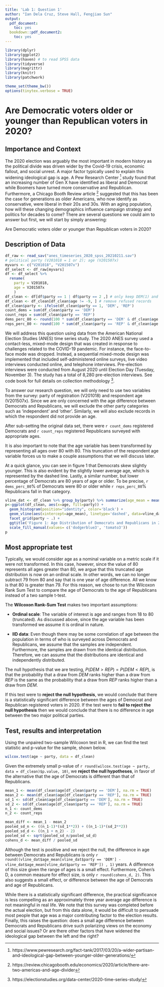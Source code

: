 ```yaml
---
title: 'Lab 1: Question 1'
author: "Ian Dela Cruz, Steve Hall, Fengjiao Sun"
output:
  pdf_document:
    toc: yes
  bookdown::pdf_document2:
    toc: yes
---
```


\clearpage

```r
library(dplyr)
library(ggplot2) 
library(haven) # to read SPSS data
library(tidyverse)
library(magrittr)
library(knitr)
library(patchwork)

theme_set(theme_bw())
options(tinytex.verbose = TRUE)
```
# Are Democratic voters older or younger than Republican voters in 2020?

## Importance and Context

The 2020 election was arguably the most important in modern history as the political divide was driven wider by the Covid-19 crisis, economic fallout, and social unrest. A major factor typically used to explain this widening ideological gap is age. A Pew Research Center ^[https://www.pewresearch.org/fact-tank/2017/03/20/a-wider-partisan-and-ideological-gap-between-younger-older-generations/] study found that an increasing number of Gen X have identified as liberal and Democrat while Boomers have turned more conservative and Republican. Furthermore, a Chicago Booth Review article ^[https://review.chicagobooth.edu/economics/2020/article/there-are-two-americas-and-age-divider] suggested that this has been the case for generations as older Americans, who now identify as conservative, were liberal in their 20s and 30s. With an aging population, how will these changing demographics influence campaign strategy and politics for decades to come? There are several questions we could aim to answer but first, we will start by simply answering:

Are Democratic voters older or younger than Republican voters in 2020?

## Description of Data

```r
df_raw <- read_sav("anes_timeseries_2020_spss_20210211.sav")
# political party (V201018 = 1 or 2); age (V201507x)
myvars <- c("V201018", "V201507x")
df_select <- df_raw[myvars]
df <- df_select %>% 
  rename(
    party = V201018,
    age = V201507x
    )
df_clean <- df[df$party == 1 | df$party == 2 ,] # only keep DEM(1) and REP(2)
df_clean <- df_clean[df_clean$age != -9, ] # remove refused records
df_clean$party <- ifelse(df_clean$party == 1, 'DEM', 'REP')
count_dems = sum(df_clean$party == 'DEM')
count_reps = sum(df_clean$party == 'REP')
dems_perc_80 <- round(100 * sum(df_clean$party == 'DEM' & df_clean$age == 80) /count_dems, 2)
reps_perc_80 <- round(100 * sum(df_clean$party == 'REP' & df_clean$age == 80) /count_reps, 2)
```

We will address this question using data from the American National Election Studies (ANES) time series study. The 2020 ANES survey used a contact-less, mixed-mode design that was created in response to challenges related to the COVID-19 pandemic. For instance, the face-to-face mode was dropped. Instead, a sequential mixed-mode design was implemented that included self-administered online surveys, live video interviews conducted online, and telephone interviews. Pre-election interviews were conducted from August 2020 until Election Day (Tuesday, November 3). The study has a total of 8,280 pre-election interviews. See code book for full details on collection methodology ^[https://electionstudies.org/data-center/2020-time-series-study/].

To answer our research question, we will only need to use two variables from the survey: party of registration (V201018) and respondent age (V201507x). Since we are only concerned with the age difference between Democrats and Republicans, we will exclude the other party categories such as 'independent' and 'other'. Similarly, we will also exclude records in which the respondent did not provide an age.  

After sub-setting the original data set, there were `r count_dems` registered Democrats and `r count_reps` registered Republicans surveyed with appropriate ages.

It is also important to note that the age variable has been transformed by representing all ages over 80 with 80. This truncation of the respondent age variable forces us to make a couple assumptions that we will discuss later. 

At a quick glance, you can see in figure 1 that Democrats skew slightly younger. This is also evident by the slightly lower average age, which is represented by the dashed line. Lastly, a similar number, but lower percentage of Democrats are 80 years of age or older. To be precise, `r dems_perc_80`% of Democrats were 80 or older while `r reps_perc_80`% Republicans fall in that category.

```r
vline_dat <- df_clean %>% group_by(party) %>% summarize(age_mean = mean(age))
p<-ggplot(df_clean, aes(x=age, fill=party)) +
  geom_histogram(position="identity", color='black') +
  geom_vline(aes(xintercept=age_mean), linetype='dashed', data=vline_dat) +
  facet_grid(party ~ .) +
  ggtitle('Figure 1: Age Distribution of Democrats and Republicans in 2020') +
  scale_fill_manual(values= c('dodgerblue3', 'tomato3'))
p
```

## Most appropriate test 

Typically, we would consider age as a nominal variable on a metric scale if it were not transformed. In this case, however, since the value of 80 represents all ages greater than 80, we argue that this truncated age distribution is now on an ordinal scale. In other words, we can no longer subtract 79 from 80 and say that is one year of age difference. All we know is that 80 is greater than 79. For this reason, we chose to run the Wilcoxon Rank Sum Test to compare the age of Democrats to the age of Republicans instead of a two sample t-test.

The **Wilcoxon Rank-Sum Test** makes two important assumptions:

- **Ordinal scale**: The variable of interest is age and ranges from 18 to 80 (truncated). As discussed above, since the age variable has been transformed we assume it is ordinal in nature.

- **IID data**: Even though there may be some correlation of age between the population in terms of who is surveyed across Democrats and Republicans, we assume that the samples are independent. Furthermore, the samples are drawn from the identical distribution. Therefore, we can assume that the distributions are identical and independently distributed.

The null hypothesis that we are testing, $P(DEM>REP) = P(DEM<REP)$,
is that the probability that a draw from $DEM$ ranks higher than a draw from $REP$ is the same as the probability that a draw from $REP$ ranks higher than a draw from $DEM$. 

If this test were to **reject the null hypothesis**, we would conclude that there is a statistically significant difference between the ages of Democrat and Republican registered voters in 2020. If the test were to **fail to reject the null hypothesis** then we would conclude that there is no difference in age between the two major political parties. 

## Test, results and interpretation

Using the unpaired two-sample Wilcoxon test in R, we can find the test statistic and p-value for the sample, shown below.

```r
wilcox.test(age ~ party, data = df_clean)
```

Given the extremely small p-value of `r round(wilcox.test(age ~ party, data = df_clean)$p.value, 10)`, we **reject the null hypotheses**, in favor of the alternative that the age of Democrats is different than that of Republicans.

```r
mean_1 <- mean(df_clean$age[df_clean$party == 'DEM'], na.rm = TRUE)
mean_2 <- mean(df_clean$age[df_clean$party == 'REP'], na.rm = TRUE)
sd_1 <- sd(df_clean$age[df_clean$party == 'DEM'], na.rm = TRUE)
sd_2 <- sd(df_clean$age[df_clean$party == 'REP'], na.rm = TRUE)
n_1 <- count_dems
n_2 <- count_reps

mean_diff <- mean_1 - mean_2
pooled_sd_n <- ((n_1-1)*(sd_1**2)) + ((n_1-1)*(sd_2**2))
pooled_sd_d <- ((n_1 + n_2) - 2)
pooled_sd <- sqrt(pooled_sd_n/pooled_sd_d)
cohens_d <- mean_diff / pooled_sd
```

Although the test is positive and we reject the null, the difference in age between Democrats and Republicans is only `r round((vline_dat$age_mean[vline_dat$party == 'DEM'] - vline_dat$age_mean[vline_dat$party == 'REP']) , 1)` years. A difference of this size given the range of ages is a small effect. Furthermore, Cohen's D, a common measure for effect size, is only `r round(cohens_d, 2)`. This also suggests a small effect, or difference between the age of Democrats and age of Republicans. 

While there is a statistically significant difference, the practical significance is less compelling as an approximately three year average age difference is not meaningful in real life. We note that this survey was completed before the actual election, but from this data alone, it would be difficult to persuade most people that age was a major contributing factor to the election results. Finally, this raises the question: does a small age difference between Democrats and Republicans drive such polarizing views on the economy and social issues? Or are there other factors that have widened the ideological gap between the left and the right? 
